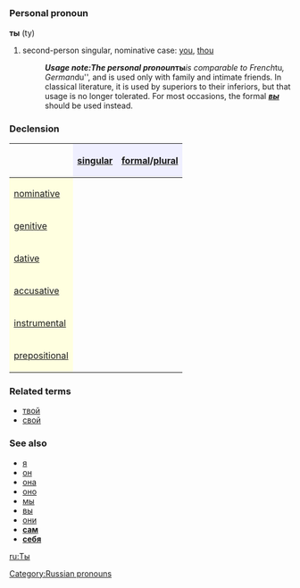 =={{ru}}==
[[Category:Russian pronouns]]
===Personal pronoun===
'''ты''' (ty)

# second-person singular, nominative case: [[you]], [[thou]]
#:'''''Usage note:''' The personal pronoun '''''ты''''' is comparable to French ''tu'', German ''du'', and is used only with family and intimate friends. In classical literature, it is used by superiors to their inferiors, but that usage is no longer tolerated. For most occasions, the formal '''''[[вы]]''''' should be used instead.

===Declension===

{| border="1" cellpadding="4" cellspacing="0"
!
! style="background-color: #EFEFFF" align="center"|[[singular]]
! style="background-color: #EFEFFF" align="center"|[[formal]]/[[plural]]
|-
! style="background-color: #FFFFE0" align="left"|[[nominative case|nominative]]
| align="center"|{{Unicode|ты}}
| align="center"|{{Unicode|вы}}
|-
! style="background-color: #FFFFE0" align="left"|[[genitive case|genitive]]
| align="center"|{{Unicode|тебя́}}
| align="center"|{{Unicode|вас}}
|-
! style="background-color: #FFFFE0" align="left"|[[dative case|dative]]
| align="center"|{{Unicode|тебе́}}
| align="center"|{{Unicode|вам}}
|-
! style="background-color: #FFFFE0" align="left"|[[accusative case|accusative]]
| align="center"|{{Unicode|тебя́}}
| align="center"|{{Unicode|вас}}
|-
! style="background-color: #FFFFE0" align="left"|[[instrumental case|instrumental]]
| align="center"|{{Unicode|тобо́й / тобо́ю}}
| align="center"|{{Unicode|ва́ми}}
|-
! style="background-color: #FFFFE0" align="left"|[[prepositional case|prepositional]]
| align="center"|{{Unicode|о тебе́}}
| align="center"|{{Unicode|о ва́с}}
|}

===Related terms===
*[[твой]]
*[[свой]]

===See also===
*[[я]]
*[[он]]
*[[она]]
*[[оно]]
*[[мы]]
*[[вы]]
*[[они]]
*'''[[сам]]'''
*'''[[себя]]'''

[[ru:Ты]]